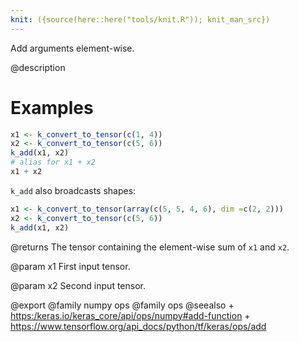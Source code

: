 ```yaml
---
knit: ({source(here::here("tools/knit.R")); knit_man_src})
---
```

Add arguments element-wise.

@description

# Examples
```r
x1 <- k_convert_to_tensor(c(1, 4))
x2 <- k_convert_to_tensor(c(5, 6))
k_add(x1, x2)
# alias for x1 + x2
x1 + x2
```

`k_add` also broadcasts shapes:
```r
x1 <- k_convert_to_tensor(array(c(5, 5, 4, 6), dim =c(2, 2)))
x2 <- k_convert_to_tensor(c(5, 6))
k_add(x1, x2)
```

@returns
The tensor containing the element-wise sum of `x1` and `x2`.

@param x1
First input tensor.

@param x2
Second input tensor.

@export
@family numpy ops
@family ops
@seealso
+ <https:/keras.io/keras_core/api/ops/numpy#add-function>
+ <https://www.tensorflow.org/api_docs/python/tf/keras/ops/add>
